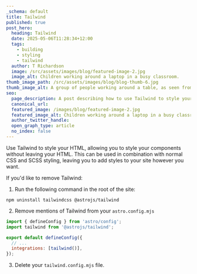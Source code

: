 ```yaml
---
_schema: default
title: Tailwind
published: true
post_hero:
  heading: Tailwind
  date: 2025-05-06T11:28:34+12:00
  tags:
    - building
    - styling
    - tailwind
  author: T Richardson
  image: /src/assets/images/blog/featured-image-2.jpg
  image_alt: Children working around a laptop in a busy classroom.
thumb_image_path: /src/assets/images/blog/blog-thumb-6.jpg
thumb_image_alt: A group of people working around a table, as seen from above.
seo:
  page_description: A post describing how to use Tailwind to style your site.
  canonical_url:
  featured_image: /images/blog/featured-image-2.jpg
  featured_image_alt: Children working around a laptop in a busy classroom.
  author_twitter_handle:
  open_graph_type: article
  no_index: false
---
```

Use Tailwind to style your HTML, allowing you to style your components without leaving your HTML. This can be used in combination with normal CSS and SCSS styling, leaving you to add styles to your site however you want.

If you'd like to remove Tailwind:

1. Run the following command in the root of the site:

`npm uninstall tailwindcss @astrojs/tailwind`

2. Remove mentions of Tailwind from your `astro.config.mjs`

```js
import { defineConfig } from 'astro/config';
import tailwind from '@astrojs/tailwind';

export default defineConfig({
  // ...
  integrations: [tailwind()],
});
```

3. Delete your `tailwind.config.mjs` file.